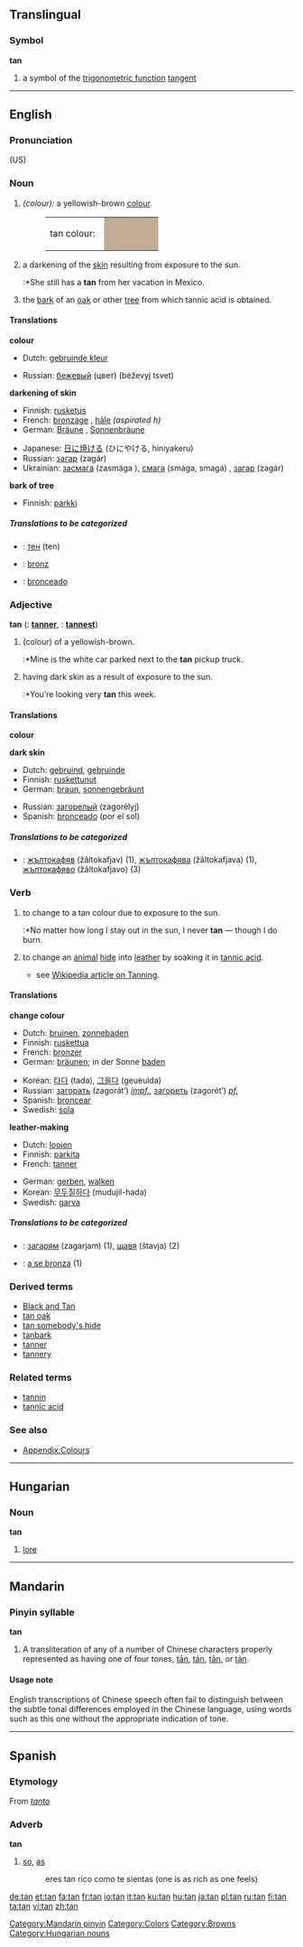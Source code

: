 {{see|tân|tān|tán|tǎn|tàn}}
{{wikipedia}}
==Translingual==

===Symbol===
'''tan'''

# {{mathematics}} a symbol of the [[trigonometric function]] [[tangent]]

----

==English==

===Pronunciation===
(US) {{IPA|/tæn/}}

===Noun===
{{en-noun}}

#''(colour):'' a yellowish-brown [[color|colour]].
#:<table><tr><td>tan colour: &nbsp;</td><td bgcolor="#C0AC96" width="80">&nbsp; </td></tr></table>
#a darkening of the [[skin]] resulting from exposure to the sun.
#:*She still has a '''tan''' from her vacation in Mexico.
#the [[bark]] of an [[oak]] or other [[tree]] from which tannic acid is obtained.

====Translations====
'''colour'''
{{top}}
*Dutch: [[gebruinde kleur]] {{f}}
{{mid}}
*Russian: [[бежевый]] (цвет) (béževyj tsvet) {{m}}
{{bottom}}

'''darkening of skin'''
{{top}}
*Finnish: [[rusketus]]
*French: [[bronzage]] {{m}}, [[hâle]] {{m}} ''(aspirated h)''
*German: [[Bräune]] {{f}}, [[Sonnenbräune]] {{f}}
{{mid}}
*Japanese: [[日に焼ける]] (ひにやける, hiniyakeru)
*Russian: [[загар]] (zagár) {{m}}
*Ukrainian: [[засмага]] (zasmága {{f}}), [[смага]] (smága, smagá) {{f}}, [[загар]] (zagár) {{m}}
{{bottom}}

'''bark of tree'''
{{top}}
*Finnish: [[parkki]]
{{mid}}
{{bottom}}

=====Translations to be categorized=====
{{checktrans}}
<!--Remove this section once all of the translations below have been moved into the tables above.-->

*{{ttbc|Bulgarian}}: [[тен]] (ten) {{m}}
<!--*{{ttbc|German}}: [[Bräune]] {{f}}, no one uses [[Bräunung]], and [[Lohe]] is an archaic word for "fire" (which may still be used in leather making)-->
*{{ttbc|Romanian}}: [[bronz]] {{n}}
*{{ttbc|Spanish}}: [[bronceado]] {{m}}

===Adjective===
'''tan'''  ({{compar}}: '''[[tanner]]''', {{superl}}: '''[[tannest]]''')

#(colour) of a yellowish-brown.
#:*Mine is the white car parked next to the '''tan''' pickup truck.
#having dark skin as a result of exposure to the sun.
#:*You’re looking very '''tan''' this week.

====Translations====
'''colour'''
{{top}}
{{mid}}
{{bottom}}

'''dark skin'''
{{top}}
*Dutch: [[gebruind]], [[gebruinde]]
*Finnish: [[ruskettunut]]
*German: [[braun]], [[sonnengebräunt]]
{{mid}}
*Russian: [[загорелый]] (zagorélyj) {{m}}
*Spanish: [[bronceado]] (por el sol) {{m}}
{{bottom}}

=====Translations to be categorized=====
{{checktrans}}
<!--Remove this section once all of the translations below have been moved into the tables above.-->
*{{ttbc|Bulgarian}}: [[жълтокафяв]] (žâltokafjav) {{m}} (1), [[жълтокафява]] (žâltokafjava) {{f}} (1), [[жълтокафяво]] (žâltokafjavo) {{n}} (3)

===Verb===
{{en-verb|tan|n|ing}}

#{{intransitive}} to change to a tan colour due to exposure to the sun.
#:*No matter how long I stay out in the sun, I never '''tan''' &mdash; though I do burn.
#{{transitive}} to change an [[animal]] [[hide]] into [[leather]] by soaking it in [[tannic acid]].
#*see [[w:Tanning|Wikipedia article on Tanning]].

====Translations====
'''change colour'''
{{top}}
*Dutch: [[bruinen]], [[zonnebaden]]
*Finnish: [[ruskettua]]
*French: [[bronzer]]
*German: [[bräunen]]; in der Sonne [[baden]]
{{mid}}
*Korean: [[타다]] (tada), [[그을다]] (geueulda)
*Russian: [[загорать]] (zagorát’) ''[[impf.]]'', [[загореть]] (zagorét’) ''[[pf.]]''
*Spanish: [[broncear]]
*Swedish: [[sola]]
{{bottom}}

'''leather-making'''
{{top}}
*Dutch: [[looien]]
*Finnish: [[parkita]]
*French: [[tanner]]
{{mid}}
*German: [[gerben]], [[walken]]
*Korean: [[무두질]]하다 (mudujil-hada)
*Swedish: [[garva]]
{{bottom}}

=====Translations to be categorized=====
{{checktrans}}
<!--Remove this section once all of the translations below have been moved into the tables above.-->

*{{ttbc|Bulgarian}}: [[загарям]] (zagarjam) (1), [[щавя]] (štavja) (2)
*{{ttbc|Romanian}}: [[a se bronza]] (1)

===Derived terms===
*[[Black and Tan]]
*[[tan oak]]
*[[tan somebody's hide]]
*[[tanbark]]
*[[tanner]]
*[[tannery]]

===Related terms===
*[[tannin]]
*[[tannic acid]]

===See also===
*[[Wiktionary_Appendix:Colours|Appendix:Colours]]


----
==Hungarian==

===Noun===
'''tan'''

# [[lore]]


----

==Mandarin==
===Pinyin syllable===
'''tan'''
# A transliteration of any of a number of Chinese characters properly represented as having one of four tones, [[tān]], [[tán]], [[tǎn]], or [[tàn]].

====Usage note====
English transcriptions of Chinese speech often fail to distinguish between the subtle tonal differences employed in the Chinese language, using words such as this one without the appropriate indication of tone.

[[Category:Mandarin pinyin]]

----

==Spanish==
===Etymology===
From ''[[tanto]]''

===Adverb===
'''tan'''

# [[so]], [[as]]
#: eres tan rico como te sientas (one is as rich as one feels)

[[Category:Colors]]
[[Category:Browns]]
[[Category:Hungarian nouns]]

[[de:tan]]
[[et:tan]]
[[fa:tan]]
[[fr:tan]]
[[io:tan]]
[[it:tan]]
[[ku:tan]]
[[hu:tan]]
[[ja:tan]]
[[pl:tan]]
[[ru:tan]]
[[fi:tan]]
[[ta:tan]]
[[vi:tan]]
[[zh:tan]]